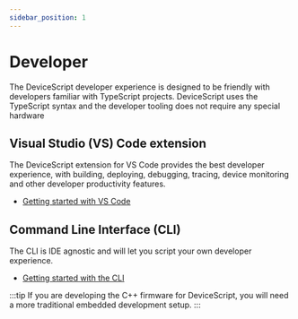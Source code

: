 ```yaml
---
sidebar_position: 1
---
```


# Developer

The DeviceScript developer experience is designed to be friendly with developers familiar with TypeScript projects.
DeviceScript uses the TypeScript syntax and the developer tooling does not require any special hardware

## Visual Studio (VS) Code extension

The DeviceScript extension for VS Code provides the best developer experience, with building, deploying, debugging,
tracing, device monitoring and other developer productivity features.

-   [Getting started with VS Code](/getting-started/vscode)

## Command Line Interface (CLI)

The CLI is IDE agnostic and will let you script your own developer experience.

-   [Getting started with the CLI](/getting-started/cli)

:::tip
If you are developing the C++ firmware for DeviceScript,
you will need a more traditional embedded development setup.
:::
